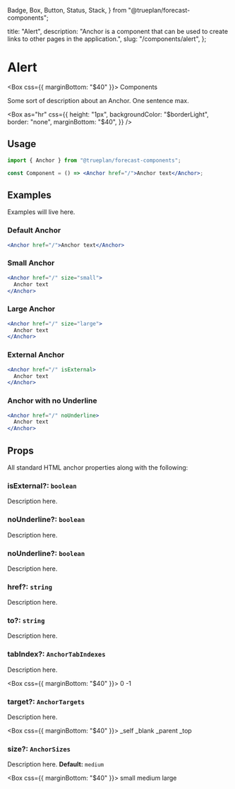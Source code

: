   Badge,
  Box,
  Button,
  Status,
  Stack,
} from "@trueplan/forecast-components";

  title: "Alert",
  description:
    "Anchor is a component that can be used to create links to other pages in the application.",
  slug: "/components/alert",
};


# Alert

<Box css={{ marginBottom: "$40" }}>
  <Badge>Components</Badge>
</Box>

Some sort of description about an Anchor. One sentence max.

<Box
  as="hr"
  css={{
    height: "1px",
    backgroundColor: "$borderLight",
    border: "none",
    marginBottom: "$40",
  }}
/>

## Usage

```jsx
import { Anchor } from "@trueplan/forecast-components";

const Component = () => <Anchor href="/">Anchor text</Anchor>;
```

## Examples

Examples will live here.

### Default Anchor

```jsx live
<Anchor href="/">Anchor text</Anchor>
```

### Small Anchor

```jsx live
<Anchor href="/" size="small">
  Anchor text
</Anchor>
```

### Large Anchor

```jsx live
<Anchor href="/" size="large">
  Anchor text
</Anchor>
```

### External Anchor

```jsx live
<Anchor href="/" isExternal>
  Anchor text
</Anchor>
```

### Anchor with no Underline

```jsx live
<Anchor href="/" noUnderline>
  Anchor text
</Anchor>
```

## Props

All standard HTML anchor properties along with the following:

### isExternal?: `boolean`

Description here.

### noUnderline?: `boolean`

Description here.

### noUnderline?: `boolean`

Description here.

### href?: `string`

Description here.

### to?: `string`

Description here.

### tabIndex?: `AnchorTabIndexes`

Description here.

<Box css={{ marginBottom: "$40" }}>
  <Stack direction="horizontal" spacing="$30">
    <Status filled>0</Status>
    <Status filled>-1</Status>
  </Stack>
</Box>

### target?: `AnchorTargets`

Description here.

<Box css={{ marginBottom: "$40" }}>
  <Stack direction="horizontal" spacing="$30">
    <Status filled>_self</Status>
    <Status filled>_blank</Status>
    <Status filled>_parent</Status>
    <Status filled>_top</Status>
  </Stack>
</Box>

### size?: `AnchorSizes`

Description here. **Default:** `medium`

<Box css={{ marginBottom: "$40" }}>
  <Stack direction="horizontal" spacing="$30">
    <Status filled>small</Status>
    <Status filled>medium</Status>
    <Status filled>large</Status>
  </Stack>
</Box>
